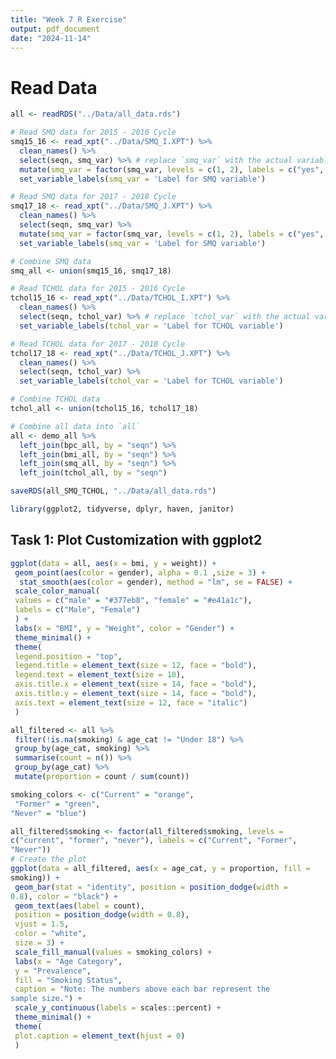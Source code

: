 ```yaml
---
title: "Week 7 R Exercise"
output: pdf_document
date: "2024-11-14"
---
```


# Read Data

```r
all <- readRDS("../Data/all_data.rds")

```

```r
# Read SMQ data for 2015 - 2016 Cycle
smq15_16 <- read_xpt("../Data/SMQ_I.XPT") %>%
  clean_names() %>%
  select(seqn, smq_var) %>% # replace `smq_var` with the actual variable name
  mutate(smq_var = factor(smq_var, levels = c(1, 2), labels = c("yes", "no"))) %>%
  set_variable_labels(smq_var = 'Label for SMQ variable')

# Read SMQ data for 2017 - 2018 Cycle
smq17_18 <- read_xpt("../Data/SMQ_J.XPT") %>%
  clean_names() %>%
  select(seqn, smq_var) %>%
  mutate(smq_var = factor(smq_var, levels = c(1, 2), labels = c("yes", "no"))) %>%
  set_variable_labels(smq_var = 'Label for SMQ variable')

# Combine SMQ data
smq_all <- union(smq15_16, smq17_18)

```


```r

# Read TCHOL data for 2015 - 2016 Cycle
tchol15_16 <- read_xpt("../Data/TCHOL_I.XPT") %>%
  clean_names() %>%
  select(seqn, tchol_var) %>% # replace `tchol_var` with the actual variable name
  set_variable_labels(tchol_var = 'Label for TCHOL variable')

# Read TCHOL data for 2017 - 2018 Cycle
tchol17_18 <- read_xpt("../Data/TCHOL_J.XPT") %>%
  clean_names() %>%
  select(seqn, tchol_var) %>%
  set_variable_labels(tchol_var = 'Label for TCHOL variable')

# Combine TCHOL data
tchol_all <- union(tchol15_16, tchol17_18)
```


```r
# Combine all data into `all`
all <- demo_all %>%
  left_join(bpc_all, by = "seqn") %>%
  left_join(bmi_all, by = "seqn") %>%
  left_join(smq_all, by = "seqn") %>%
  left_join(tchol_all, by = "seqn")
```

```r
saveRDS(all_SMQ_TCHOL, "../Data/all_data.rds")

```



```r
library(ggplot2, tidyverse, dplyr, haven, janitor)
```

## Task 1: Plot Customization with ggplot2


```r
ggplot(data = all, aes(x = bmi, y = weight)) +
 geom_point(aes(color = gender), alpha = 0.1 ,size = 3) +
  stat_smooth(aes(color = gender), method = "lm", se = FALSE) +
 scale_color_manual(
 values = c("male" = "#377eb8", "female" = "#e41a1c"), 
 labels = c("Male", "Female") 
 ) +
 labs(x = "BMI", y = "Weight", color = "Gender") +
 theme_minimal() +
 theme(
 legend.position = "top",
 legend.title = element_text(size = 12, face = "bold"),
 legend.text = element_text(size = 10),
 axis.title.x = element_text(size = 14, face = "bold"),
 axis.title.y = element_text(size = 14, face = "bold"),
 axis.text = element_text(size = 12, face = "italic")
 )
```

```r

all_filtered <- all %>%
 filter(!is.na(smoking) & age_cat != "Under 18") %>%
 group_by(age_cat, smoking) %>%
 summarise(count = n()) %>%
 group_by(age_cat) %>%
 mutate(proportion = count / sum(count))

smoking_colors <- c("Current" = "orange", 
 "Former" = "green", 
"Never" = "blue") 

all_filtered$smoking <- factor(all_filtered$smoking, levels = 
c("current", "former", "never"), labels = c("Current", "Former", 
"Never"))
# Create the plot
ggplot(data = all_filtered, aes(x = age_cat, y = proportion, fill = 
smoking)) +
 geom_bar(stat = "identity", position = position_dodge(width = 
0.8), color = "black") +
 geom_text(aes(label = count), 
 position = position_dodge(width = 0.8), 
 vjust = 1.5, 
 color = "white",
 size = 3) + 
 scale_fill_manual(values = smoking_colors) + 
 labs(x = "Age Category", 
 y = "Prevalence", 
 fill = "Smoking Status",
 caption = "Note: The numbers above each bar represent the 
sample size.") + 
 scale_y_continuous(labels = scales::percent) + 
 theme_minimal() +
 theme(
 plot.caption = element_text(hjust = 0) 
 )
```

